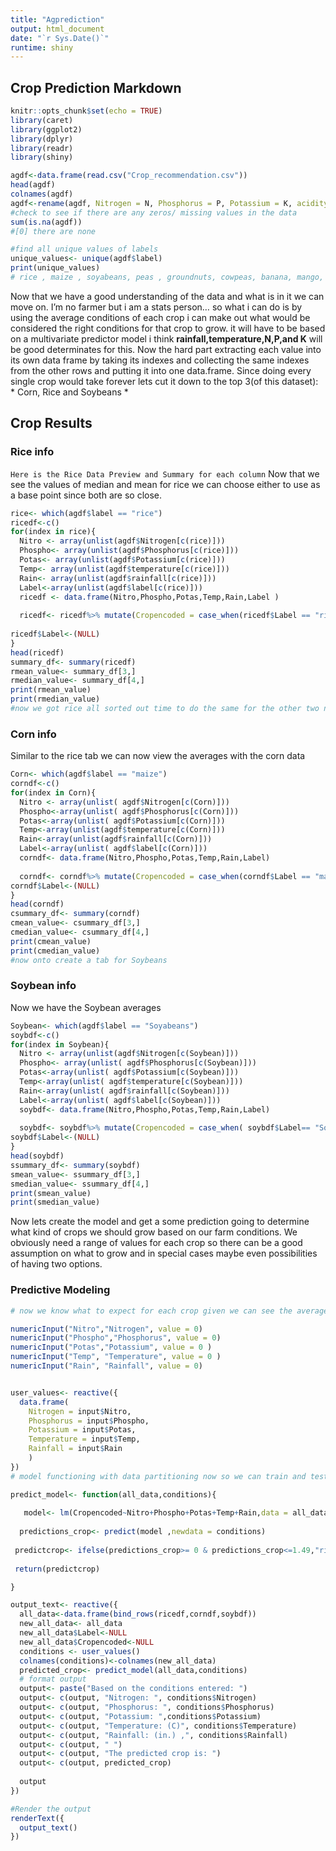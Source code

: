 ---
title: "Agprediction"
output: html_document
date: "`r Sys.Date()`"
runtime: shiny
---
## Crop Prediction Markdown {.tabset}

```{r setup, include=FALSE, echo = TRUE }
knitr::opts_chunk$set(echo = TRUE)
library(caret)
library(ggplot2)
library(dplyr)
library(readr)
library(shiny)

agdf<-data.frame(read.csv("Crop_recommendation.csv"))
head(agdf)
colnames(agdf)
agdf<-rename(agdf, Nitrogen = N, Phosphorus = P, Potassium = K, acidity = ph)
#check to see if there are any zeros/ missing values in the data 
sum(is.na(agdf))
#[0] there are none 

#find all unique values of labels 
unique_values<- unique(agdf$label)
print(unique_values)
# rice , maize , soyabeans, peas , groundnuts, cowpeas, banana, mango, grapes , watermelon, apple, orange, cotton , coffee 

```


Now that we have a good understanding of the data and what is in it we can move on. I'm no farmer but i am a stats person... so what i can do is by using the average conditions of each crop i can make out what would be considered the right conditions for that crop to grow. it will have to be based on a multivariate predictor model i think **rainfall,temperature,N,P,and K** will be good determinates for this. Now the hard part extracting each value into its own data frame by taking its indexes and collecting the same indexes from the other rows and putting it into one data.frame. Since doing every single crop would take forever lets cut it down to the top 3(of this dataset): *\ Corn, Rice and Soybeans \*

## Crop Results {.tabset}
### Rice info
`Here is the Rice Data Preview and Summary for each column` 
Now that we see the values of median and mean for rice we can choose either to use as a base point since both are so close. 
```{r sift data, echo=FALSE, eval = TRUE, }

rice<- which(agdf$label == "rice") 
ricedf<-c()
for(index in rice){
  Nitro <- array(unlist(agdf$Nitrogen[c(rice)]))
  Phospho<- array(unlist(agdf$Phosphorus[c(rice)]))
  Potas<- array(unlist(agdf$Potassium[c(rice)]))
  Temp<- array(unlist(agdf$temperature[c(rice)]))
  Rain<- array(unlist(agdf$rainfall[c(rice)]))
  Label<-array(unlist(agdf$label[c(rice)]))
  ricedf <- data.frame(Nitro,Phospho,Potas,Temp,Rain,Label )
  
  ricedf<- ricedf%>% mutate(Cropencoded = case_when(ricedf$Label == "rice"~1)) 
                                                        
ricedf$Label<-(NULL)
}
head(ricedf)
summary_df<- summary(ricedf)
rmean_value<- summary_df[3,]
rmedian_value<- summary_df[4,]
print(rmean_value)
print(rmedian_value)
#now we got rice all sorted out time to do the same for the other two now the easy part copy and past the code 

```
### Corn info
Similar to the rice tab we can now view the averages with the corn data 

```{r, echo=FALSE}
Corn<- which(agdf$label == "maize") 
corndf<-c()
for(index in Corn){
  Nitro <- array(unlist( agdf$Nitrogen[c(Corn)]))
  Phospho<-array(unlist( agdf$Phosphorus[c(Corn)]))
  Potas<-array(unlist( agdf$Potassium[c(Corn)]))
  Temp<-array(unlist(agdf$temperature[c(Corn)])) 
  Rain<-array(unlist(agdf$rainfall[c(Corn)]))
  Label<-array(unlist( agdf$label[c(Corn)]))
  corndf<- data.frame(Nitro,Phospho,Potas,Temp,Rain,Label)
  
  corndf<- corndf%>% mutate(Cropencoded = case_when(corndf$Label == "maize" ~ 2)) 
corndf$Label<-(NULL)
}
head(corndf)
csummary_df<- summary(corndf)
cmean_value<- csummary_df[3,]
cmedian_value<- csummary_df[4,]
print(cmean_value)
print(cmedian_value)
#now onto create a tab for Soybeans 
```
### Soybean info 
Now we have the Soybean averages 
```{r, echo=FALSE}
Soybean<- which(agdf$label == "Soyabeans") 
soybdf<-c()
for(index in Soybean){
  Nitro <- array(unlist(agdf$Nitrogen[c(Soybean)]))
  Phospho<- array(unlist( agdf$Phosphorus[c(Soybean)]))
  Potas<-array(unlist( agdf$Potassium[c(Soybean)]))
  Temp<-array(unlist( agdf$temperature[c(Soybean)]))
  Rain<-array(unlist( agdf$rainfall[c(Soybean)]))
  Label<-array(unlist( agdf$label[c(Soybean)]))
  soybdf<- data.frame(Nitro,Phospho,Potas,Temp,Rain,Label)
  
  soybdf<- soybdf%>% mutate(Cropencoded = case_when( soybdf$Label== "Soyabeans"~3)) 
soybdf$Label<-(NULL)
}
head(soybdf)
ssummary_df<- summary(soybdf)
smean_value<- ssummary_df[3,]
smedian_value<- ssummary_df[4,]
print(smean_value)
print(smedian_value)

```

Now lets create the model and get a some prediction going to determine what kind of crops we should grow based on our farm conditions. We obviously need a range of values for each crop so there can be a good assumption on what to grow and in special cases maybe even possibilities of having two options. 

### Predictive Modeling 

```{r, input chunk, echo = FALSE }
# now we know what to expect for each crop given we can see the averages to help us guess now we can build our predictive model 

numericInput("Nitro","Nitrogen", value = 0)
numericInput("Phospho","Phosphorus", value = 0)
numericInput("Potas","Potassium", value = 0 )
numericInput("Temp", "Temperature", value = 0 )
numericInput("Rain", "Rainfall", value = 0)


user_values<- reactive({
  data.frame( 
    Nitrogen = input$Nitro,
    Phosphorus = input$Phospho, 
    Potassium = input$Potas,
    Temperature = input$Temp, 
    Rainfall = input$Rain
    )
})
# model functioning with data partitioning now so we can train and test the model 

predict_model<- function(all_data,conditions){
   
   model<- lm(Cropencoded~Nitro+Phospho+Potas+Temp+Rain,data = all_data)
   
  predictions_crop<- predict(model ,newdata = conditions)
 
 predictcrop<- ifelse(predictions_crop>= 0 & predictions_crop<=1.49,"rice",ifelse(predictions_crop>1.49 & predictions_crop<=2.49,"corn",ifelse(predictions_crop> 2.49,"Soybean","Other"))) 
 
 return(predictcrop)

}

output_text<- reactive({
  all_data<-data.frame(bind_rows(ricedf,corndf,soybdf))
  new_all_data<- all_data 
  new_all_data$Label<-NULL
  new_all_data$Cropencoded<-NULL
  conditions <- user_values()
  colnames(conditions)<-colnames(new_all_data)
  predicted_crop<- predict_model(all_data,conditions)
  # format output 
  output<- paste("Based on the conditions entered: ")
  output<- c(output, "Nitrogen: ", conditions$Nitrogen)
  output<- c(output, "Phosphorus: ", conditions$Phosphorus)
  output<- c(output, "Potassium: ",conditions$Potassium)
  output<- c(output, "Temperature: (C)", conditions$Temperature)
  output<- c(output, "Rainfall: (in.) ,", conditions$Rainfall)
  output<- c(output, " ")
  output<- c(output, "The predicted crop is: ")
  output<- c(output, predicted_crop)
  
  output
})

#Render the output 
renderText({
  output_text()
})
```



